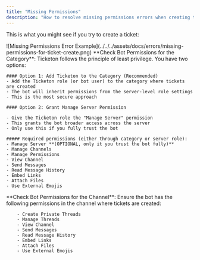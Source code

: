 ```yaml
---
title: "Missing Permissions"
description: "How to resolve missing permissions errors when creating tickets."
---
```



This is what you might see if you try to create a ticket:

<ImageWrapper size="xl">
  ![Missing Permissions Error
  Example](../../../assets/docs/errors/missing-permissions-for-ticket-create.png)
</ImageWrapper>

<Tabs>
  <TabItem label="Channel Mode">
    **Check Bot Permissions for the Category**: Ticketon follows the principle of least privilege. You have two options:

    #### Option 1: Add Ticketon to the Category (Recommended)
    - Add the Ticketon role (or bot user) to the category where tickets are created
    - The bot will inherit permissions from the server-level role settings
    - This is the most secure approach

    #### Option 2: Grant Manage Server Permission

    - Give the Ticketon role the "Manage Server" permission
    - This grants the bot broader access across the server
    - Only use this if you fully trust the bot

    ##### Required permissions (either through category or server role):
    - Manage Server **(OPTIONAL, only it you trust the bot fully)**
    - Manage Channels
    - Manage Permissions
    - View Channel
    - Send Messages
    - Read Message History
    - Embed Links
    - Attach Files
    - Use External Emojis

  </TabItem>
  <TabItem label="Threads Mode">
    **Check Bot Permissions for the Channel**: Ensure the bot has the following permissions in the channel where tickets are created:

        - Create Private Threads
        - Manage Threads
        - View Channel
        - Send Messages
        - Read Message History
        - Embed Links
        - Attach Files
        - Use External Emojis

  </TabItem>
</Tabs>
